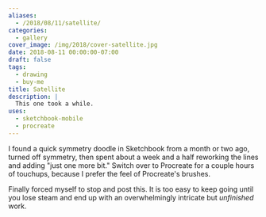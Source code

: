 ```yaml
---
aliases:
  - /2018/08/11/satellite/
categories:
  - gallery
cover_image: /img/2018/cover-satellite.jpg
date: 2018-08-11 00:00:00-07:00
draft: false
tags:
  - drawing
  - buy-me
title: Satellite
description: |
  This one took a while.
uses:
  - sketchbook-mobile
  - procreate
---
```


I found a quick symmetry doodle in Sketchbook from a month or two ago, turned off symmetry, then spent about a
week and a half reworking the lines and adding "just one more bit." Switch over to Procreate for a couple
hours of touchups, because I prefer the feel of Procreate's brushes.

Finally forced myself to stop and post this. It is too easy to keep going until you lose steam and end up with
an overwhelmingly intricate but *unfinished* work.

